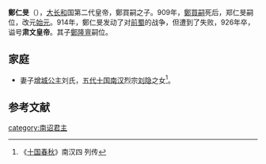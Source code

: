 {{Emperorcn box
|图像=
|名称=大长和国肃文太上皇帝
|姓名=郑仁旻
|庙号=
|谥号=肃文太上皇帝 
|陵墓=
|政权=[[大长和|大长和]]
|出生日期=889年
|逝世日期=926年
|在位=909年－926年
|年号=[[始元_(大长和)|始元]]：910年－914年<br>
[[天瑞景星|天瑞景星]]：915年-916年<br>
[[安和_(大長和)|安和]]：917年-920年<br>
[[貞祐_(大長和)|贞祐]]：921年-924年<br>
[[初曆|初曆]]：925年-926年<br>   
}}

'''鄭仁旻'''（{{bd|889年||926年}}），[[大长和|大长和]]国第二代皇帝，鄭買嗣之子。909年，[[鄭買嗣|鄭買嗣]]死后，郑仁旻嗣位，改元[[始元_(大長和)|始元]]。914年，鄭仁旻发动了对[[前蜀|前蜀]]的战争，但遭到了失败，926年卒，谥号'''肃文皇帝'''。其子[[鄭隆亶|鄭隆亶]]嗣位。

==家庭==
*妻子[[增城公主|增城公主]]刘氏，[[五代十国|五代十国]][[南汉|南汉]]烈宗[[刘隐|刘隐]]之女<ref>《[[十国春秋|十国春秋]]》南汉四 列传</ref>。

==参考文献==
{{reflist}}

{{中国皇帝|父[[鄭買嗣|鄭買嗣]]|子[[鄭隆亶|鄭隆亶]]|[[六诏君主列表#大长和|大长和皇帝<br>中國雲南地區皇帝]]|909-926}}

{{南詔君主}}

[[category:南诏君主|category:南诏君主]]